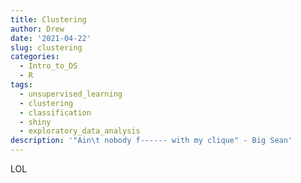 ```yaml
---
title: Clustering
author: Drew
date: '2021-04-22'
slug: clustering
categories:
  - Intro_to_DS
  - R
tags:
  - unsupervised_learning
  - clustering
  - classification
  - shiny
  - exploratory_data_analysis
description: '"Ain\t nobody f------ with my clique" - Big Sean'
---
```


LOL